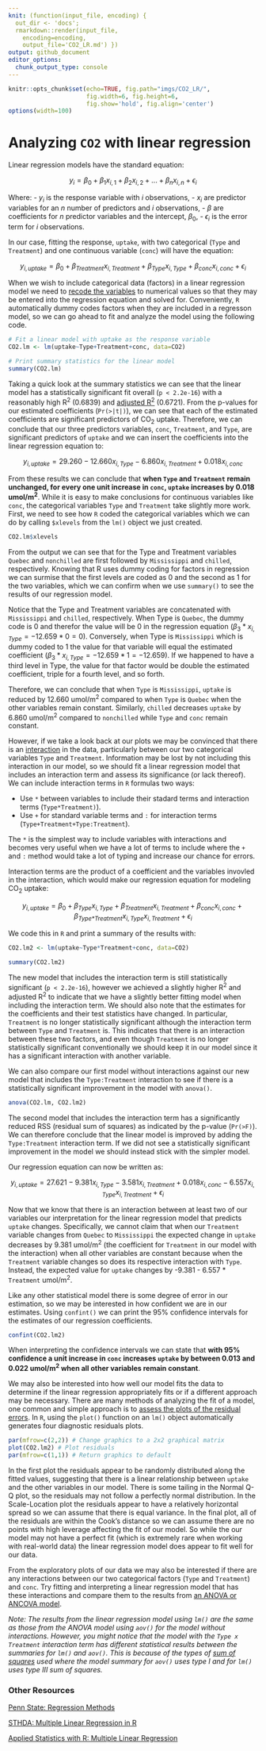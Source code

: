 ```yaml
---
knit: (function(input_file, encoding) {
  out_dir <- 'docs';
  rmarkdown::render(input_file,
    encoding=encoding,
    output_file='CO2_LR.md') })
output: github_document
editor_options:
  chunk_output_type: console
---
```


```r
knitr::opts_chunk$set(echo=TRUE, fig.path="imgs/CO2_LR/",
                      fig.width=6, fig.height=6,
                      fig.show='hold', fig.align='center')
options(width=100)
```

# Analyzing `CO2` with linear regression

Linear regression models have the standard equation:

$${y_i = {\beta}_0 + {\beta}_1 x_{i,1} + {\beta}_2 x_{i,2} + ... + {\beta}_n x_{i,n} + {\epsilon}_i}$$

Where:
- $y_i$ is the response variable with $i$ observations,
- $x_i$ are predictor variables for an $n$ number of predictors and $i$ observations,
- ${\beta}$ are coefficients for $n$ predictor variables and the intercept, $\beta_0$,
- ${\epsilon}_i$ is the error term for $i$ observations.

In our case, fitting the response, `uptake`, with two categorical (`Type` and `Treatment`) and one continuous variable (`conc`) will have the equation:

$$y_{i, \textit{uptake}} = {\beta}_0 + {\beta}_\textit{Treatment} x_{i,\textit{Treatment}} + {\beta}_\textit{Type} x_{i,\textit{Type}} + {\beta}_\textit{conc} x_{i,\textit{conc}} + {\epsilon}_i$$

When we wish to include categorical data (factors) in a linear regression model we need to [recode the variables](https://stats.idre.ucla.edu/spss/faq/coding-systems-for-categorical-variables-in-regression-analysis/) to numerical values so that they may be entered into the regression equation and solved for.  Conveniently, `R` automatically dummy codes factors when they are included in a regresson model, so we can go ahead to fit and analyze the model using the following code.

```r
# Fit a linear model with uptake as the response variable
CO2.lm <- lm(uptake~Type+Treatment+conc, data=CO2)

# Print summary statistics for the linear model
summary(CO2.lm)
```

Taking a quick look at the summary statistics we can see that the linear model has a statistically significant fit overall (`p < 2.2e-16`) with a reasonably high R<sup>2</sup> (0.6839) and [adjusted R<sup>2</sup>](https://online.stat.psu.edu/stat501/lesson/10/10.3) (0.6721).  From the p-values for our estimated coefficients (`Pr(>|t|)`), we can see that each of the estimated coefficients are significant predictors of CO<sub>2</sub> uptake.  Therefore, we can conclude that our three predictors variables, `conc`, `Treatment`, and `Type`, are significant predictors of `uptake` and we can insert the coefficients into the linear regression equation to:

$${y_{i, \textit{uptake}} = 29.260 - 12.660 x_{i,\textit{Type}} - 6.860 x_{i,\textit{Treatment}}  + 0.018 x_{i,\textit{conc}}}$$

From these results we can conclude that <b> when `Type` and `Treatment` remain unchanged, for every one unit increase in `conc`, `uptake` increases by 0.018 umol/m<sup>2</sup></b>.  While it is easy to make conclusions for continuous variables like `conc`, the categorical variables `Type` and `Treatment` take slightly more work.  First, we need to see how `R` coded the categorical variables which we can do by calling `$xlevels` from the `lm()` object we just created.

```r
CO2.lm$xlevels
```

From the output we can see that for the Type and Treatment variables `Quebec` and `nonchilled` are first followed by `Mississippi` and `chilled`, respectively.  Knowing that R uses dummy coding for factors in regression we can surmise that the first levels are coded as 0 and the second as 1 for the two variables, which we can confirm when we use `summary()` to see the results of our regression model.

Notice that the Type and Treatment variables are concatenated with `Mississippi` and `chilled`, respectively.  When Type is `Quebec`, the dummy code is 0 and therefor the value will be 0 in the regression equation ($\beta_3 * x_{i,\textit{Type}} = -12.659 * 0 = 0$).  Conversely, when Type is `Mississippi` which is dummy coded to 1 the value for that variable will equal the estimated coefficient ($\beta_3 * x_{i,\textit{Type}}=-12.659 * 1 = -12.659$).  If we happened to have a third level in Type, the value for that factor would be double the estimated coefficient, triple for a fourth level, and so forth.

Therefore, we can conclude that when `Type` is `Mississippi`, `uptake` is reduced by 12.660 umol/m<sup>2</sup> compared to when `Type` is `Quebec` when the other variables remain constant.  Similarly, `chilled` decreases `uptake` by 6.860 umol/m<sup>2</sup> compared to `nonchilled` while `Type` and `conc` remain constant.

However, if we take a look back at our plots we may be convinced that there is an [interaction](https://online.stat.psu.edu/stat501/lesson/8/8.6) in the data, particularly between our two categorical variables `Type` and `Treatment`.  Information may be lost by not including this interaction in our model, so we should fit a linear regression model that includes an interaction term and assess its significance (or lack thereof).  We can include interaction terms in `R` formulas two ways:

- Use `*` between variables to include their stadard terms and interaction terms (`Type*Treatment)`).
- Use `+` for standard variable terms and `:` for interaction terms (`Type+Treatment+Type:Treatment`).

The `*` is the simplest way to include variables with interactions and becomes very useful when we have a lot of terms to include where the `+` and `:` method would take a lot of typing and increase our chance for errors.

Interaction terms are the product of a coefficient and the variables invovled in the interaction, which would make our regression equation for modeling CO<sub>2</sub> uptake:

$$y_{i, \textit{uptake}} = {\beta}_0 + {\beta}_\textit{Type} x_{i,\textit{Type}} + {\beta}_\textit{Treatment} x_{i,\textit{Treatment}} + {\beta}_\textit{conc} x_{i,\textit{conc}} + \beta_\textit{Type*Treatment}x_{i, \textit{Type}}x_{i, \textit{Treatment}} + {\epsilon}_i$$

We code this in `R` and print a summary of the results with:

```r
CO2.lm2 <- lm(uptake~Type*Treatment+conc, data=CO2)

summary(CO2.lm2)
```

The new model that includes the interaction term is still statistically significant (`p < 2.2e-16`), however we achieved a slightly higher R<sup>2</sup> and adjusted R<sup>2</sup> to indicate that we have a slightly better fitting model when including the interaction term.  We should also note that the estimates for the coefficients and their test statistics have changed.  In particular, `Treatment` is no longer statistically significant although the interaction term between `Type` and `Treatment` is.  This indicates that there is an interaction between these two factors, and even though `Treatment` is no longer statistically significant conventionally we should keep it in our model since it has a significant interaction with another variable.

We can also compare our first model without interactions against our new model that includes the `Type:Treatment` interaction to see if there is a statistically significant improvement in the model with `anova()`.

```r
anova(CO2.lm, CO2.lm2)
```

The second model that includes the interaction term has a significantly reduced RSS (residual sum of squares) as indicated by the p-value (`Pr(>F)`).  We can therefore conclude that the linear model is improved by adding the `Type:Treatment` interaction term.  If we did not see a statistically significant improvement in the model we should instead stick with the simpler model.

Our regression equation can now be written as:

$$y_{i, \textit{uptake}} = 27.621 - 9.381 x_{i,\textit{Type}} - 3.581 x_{i,\textit{Treatment}} + 0.018 x_{i,\textit{conc}} - 6.557 x_{i, \textit{Type}}x_{i, \textit{Treatment}} + {\epsilon}_i$$

Now that we know that there is an interaction between at least two of our variables our interpretation for the linear regression model that predicts `uptake` changes.  Specifically, we cannot claim that when our `Treatment` variable changes from `Quebec` to `Mississippi` the expected change in `uptake` decreases by 9.381 umol/m<sup>2</sup></b> (the coefficient for `Treatment` in our model with the interaction) when all other variables are constant because when the `Treatment` variable changes so does its respective interaction with `Type`.  Instead, the expected value for `uptake` changes by -9.381 - 6.557 * `Treatment` umol/m<sup>2</sup></b>. 

Like any other statistical model there is some degree of error in our estimation, so we may be interested in how confident we are in our estimates.  Using `confint()` we can print the 95% confidence intervals for the estimates of our regression coefficients.

```r
confint(CO2.lm2)
```

When interpreting the confidence intervals we can state that **with 95% confidence a unit increase in `conc` increases `uptake` by between 0.013 and 0.022 umol/m<sup>2</sup> when all other variables remain constant**.

We may also be interested into how well our model fits the data to determine if the linear regression appropriately fits or if a different approach may be necessary.  There are many methods of analyzing the fit of a model, one common and simple approach is to [assess the plots of the residual errors](https://data.library.virginia.edu/diagnostic-plots/).  In `R`, using the `plot()` function on an `lm()` object automatically generates four diagnostic residuals plots.

```r
par(mfrow=c(2,2)) # Change graphics to a 2x2 graphical matrix
plot(CO2.lm2) # Plot residuals
par(mfrow=c(1,1)) # Return graphics to default
```

In the first plot the residuals appear to be randomly distributed along the fitted values, suggesting that there is a linear relationship between `uptake` and the other variables in our model.  There is some tailing in the Normal Q-Q plot, so the residuals may not follow a perfectly normal distribution.  In the Scale-Location plot the residuals appear to have a relatively horizontal spread so we can assume that there is equal variance.  In the final plot, all of the residuals are within the Cook's distance so we can assume there are no points with high leverage affecting the fit of our model.  So while the our model may not have a perfect fit (which is extremely rare when working with real-world data) the linear regression model does appear to fit well for our data.

From the exploratory plots of our data we may also be interested if there are any interactions between our two categorical factors (`Type` and `Treatment`) and `conc`.  Try fitting and interpreting a linear regression model that has these interactions and compare them to the results from [an ANOVA or ANCOVA model](https://tylerbg.github.io/CDAR/docs/CO2_ANOVA).

*Note: The results from the linear regression model using `lm()` are the same as those from the ANOVA model using `aov()` for the model without interactions.  However, you might notice that the model with the `Type x Treatment` interaction term has different statistical results between the summaries for `lm()` and `aov()`.  This is because of the types of [sum of squares](https://www.r-bloggers.com/2011/03/anova-%E2%80%93-type-iiiiii-ss-explained/) used where the model summary for `aov()` uses type I and for `lm()` uses type III sum of squares.*

\newline
\newline

### Other Resources

[Penn State: Regression Methods](https://online.stat.psu.edu/stat501/lesson/welcome-stat-501)

[STHDA: Multiple Linear Regression in R](http://www.sthda.com/english/articles/40-regression-analysis/168-multiple-linear-regression-in-r/)

[Applied Statistics with R: Multiple Linear Regression](https://daviddalpiaz.github.io/appliedstats/multiple-linear-regression.html)